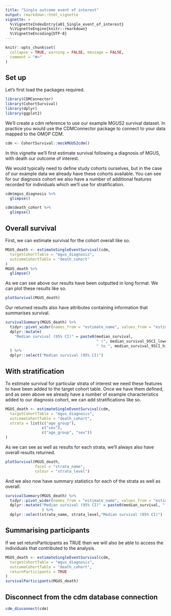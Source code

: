 ---
title: "Single outcome event of interest"
output: rmarkdown::html_vignette
vignette: >
  %\VignetteIndexEntry{a01_Single_event_of_interest}
  %\VignetteEngine{knitr::rmarkdown}
  %\VignetteEncoding{UTF-8}
---

```{r, include = FALSE}
knitr::opts_chunk$set(
  collapse = TRUE, warning = FALSE, message = FALSE,
  comment = "#>"
)
```


## Set up
Let's first load the packages required.
```{r}
library(CDMConnector)
library(CohortSurvival)
library(dplyr)
library(ggplot2)
```

We'll create a cdm reference to use our example MGUS2 survival dataset. In practice you would use the CDMConnector package to connect to your data mapped to the OMOP CDM.
```{r}
cdm <- CohortSurvival::mockMGUS2cdm()
```

In this vignette we'll first estimate survival following a diagnosis of MGUS, with death our outcome of interest. 

We would typically need to define study cohorts ourselves, but in the case of our example data we already have these cohorts available. You can see for our diagnosis cohort we also have a number of additional features recorded for individuals which we'll use for stratification.

```{r}
cdm$mgus_diagnosis %>% 
  glimpse()

cdm$death_cohort %>% 
  glimpse()
```

## Overall survival
First, we can estimate survival for the cohort overall like so. 
```{r}
MGUS_death <- estimateSingleEventSurvival(cdm,
  targetCohortTable = "mgus_diagnosis",
  outcomeCohortTable = "death_cohort"
)
MGUS_death %>% 
  glimpse()
```

As we can see above our results have been outputted in long format. We can plot these results like so.
```{r}
plotSurvival(MGUS_death)
```

Our returned results also have attributes containing information that summarises survival. 
```{r}
survivalSummary(MGUS_death) %>% 
  tidyr::pivot_wider(names_from = "estimate_name", values_from = "estimate_value") %>%
  dplyr::mutate(
    "Median survival (95% CI)" = paste0(median_survival, 
                                        " (", median_survival_95CI_lower, 
                                        " to ", median_survival_95CI_higher, ")")
  ) %>%
  dplyr::select("Median survival (95% CI)")
```


## With stratification
To estimate survival for particular strata of interest we need these features to have been added to the target cohort table. Once we have them defined, and as seen above we already have a number of example characteristics added to our diagnosis cohort, we can add stratifications like so.
```{r}
MGUS_death <- estimateSingleEventSurvival(cdm,
  targetCohortTable = "mgus_diagnosis",
  outcomeCohortTable = "death_cohort",
  strata = list(c("age_group"),
                c("sex"),
                c("age_group", "sex"))
)
```

As we can see as well as results for each strata, we'll always also have overall results returned.
```{r, fig.height=6, fig.width=8}
plotSurvival(MGUS_death,
             facet = "strata_name",
             colour = "strata_level")
```

And we also now have summary statistics for each of the strata as well as overall.

```{r}
survivalSummary(MGUS_death) %>%
  tidyr::pivot_wider(names_from = "estimate_name", values_from = "estimate_value") %>%
  dplyr::mutate("Median survival (95% CI)" = paste0(median_survival, " (", median_survival_95CI_lower, " to ", median_survival_95CI_higher, ")")
                ) %>% 
  dplyr::select(strata_name, strata_level,"Median survival (95% CI)")
```

## Summarising participants
If we set returnParticipants as TRUE then we will also be able to access the individuals that contributed to the analysis.
```{r}
MGUS_death <- estimateSingleEventSurvival(cdm,
  targetCohortTable = "mgus_diagnosis",
  outcomeCohortTable = "death_cohort",
  returnParticipants = TRUE
)
survivalParticipants(MGUS_death)
```

## Disconnect from the cdm database connection
```{r}
cdm_disconnect(cdm)
```

